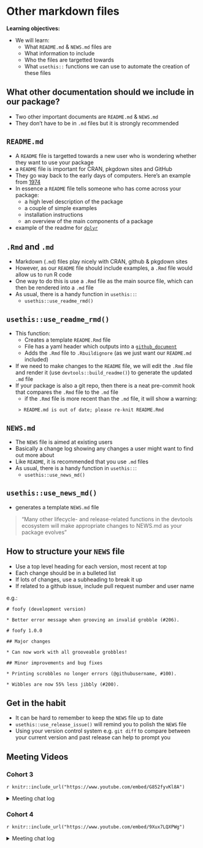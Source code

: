 # Other markdown files

**Learning objectives:**

- We will learn:
  - What `README.md` & `NEWS.md` files are  
  - What information to include  
  - Who the files are targetted towards  
  - What `usethis::` functions we can use to automate the creation of these files  
  
## What other documentation should we include in our package?  

- Two other important documents are `README.md` & `NEWS.md`  
- They don't have to be in `.md` files but it is strongly recommended  

## `README.md`  

- A `README` file is targetted towards a new user who is wondering whether they want to use your package  
- a `README` file is important for CRAN, pkgdown sites and GitHub  
- They go way back to the early days of computers. Here's an example from [1974](http://pdp-10.trailing-edge.com/decus_20tap3_198111/01/decus/20-0079/readme.txt.html)  
- In essence a `README` file tells someone who has come across your package:  
  - a high level description of the package  
  - a couple of simple examples  
  - installation instructions  
  - an overview of the main components of a package  
- example of the readme for [`dplyr`](https://github.com/tidyverse/dplyr)  

## `.Rmd` and `.md`  

- Markdown (`.md`) files play nicely with CRAN, github & pkgdown sites  
- However, as our `README` file should include examples, a `.Rmd` file would allow us to run R code  
- One way to do this is use a `.Rmd` file as the main source file, which can then be rendered into a `.md` file  
- As usual, there is a handy function in `usethis::`:  
  - `usethis::use_readme_rmd()`  

## `usethis::use_readme_rmd()`  

- This function:  
  - Creates a template `README.Rmd` file  
  - File has a yaml header which outputs into a [`github_document`](https://rmarkdown.rstudio.com/github_document_format.html)  
  - Adds the `.Rmd` file to `.Rbuildignore` (as we just want our `README.md` included)  
- If we need to make changes to the `README` file, we will edit the `.Rmd` file and render it (use `devtools::build_readme()`) to generate the updated `.md` file  
- If your package is also a git repo, then there is a neat pre-commit hook that compares the `.Rmd` file to the `.md` file  
  - if the `.Rmd` file is more recent than the `.md` file, it will show a warning:  
  
  ```
 > README.md is out of date; please re-knit README.Rmd
  ```

## `NEWS.md`  

- The `NEWS` file is aimed at existing users  
- Basically a change log showing any changes a user might want to find out more about  
- Like `README`, it is recommended that you use `.md` files  
- As usual, there is a handy function in `usethis::`:  
  - `usethis::use_news_md()`  
  
## `usethis::use_news_md()`  

- generates a template `NEWS.md` file

> "Many other lifecycle- and release-related functions in the devtools ecosystem will make appropriate changes to NEWS.md as your package evolves"

## How to structure your `NEWS` file  

- Use a top level heading for each version, most recent at top  
- Each change should be in a bulleted list  
- If lots of changes, use a subheading to break it up  
- If related to a github issue, include pull request number and user name

e.g.:

```
# foofy (development version)

* Better error message when grooving an invalid grobble (#206).

# foofy 1.0.0

## Major changes

* Can now work with all grooveable grobbles!

## Minor improvements and bug fixes

* Printing scrobbles no longer errors (@githubusername, #100).

* Wibbles are now 55% less jibbly (#200).

```

## Get in the habit 

- It can be hard to remember to keep the `NEWS` file up to date  
- `usethis::use_release_issue()` will remind you to polish the `NEWS` file  
- Using your version control system e.g. `git diff` to compare between your current version and past release can help to prompt you
  
## Meeting Videos

### Cohort 3

`r knitr::include_url("https://www.youtube.com/embed/G852fyvKl8A")`

<details>
<summary> Meeting chat log </summary>

```
00:37:08	Rex Parsons:	https://fromthebottomoftheheap.net/2020/04/30/rendering-your-readme-with-github-actions/
00:59:25	Ryan Metcalf:	Was it `cast1?
```
</details>


### Cohort 4

`r knitr::include_url("https://www.youtube.com/embed/9Xux7LQXPWg")`

<details>
<summary> Meeting chat log </summary>

```
00:21:30	Schafer, Toryn:	https://cran.r-project.org/web/packages/lifecycle/index.html
00:40:58	Olivier Leroy:	https://yaml.org/spec/1.1/
```
</details>
